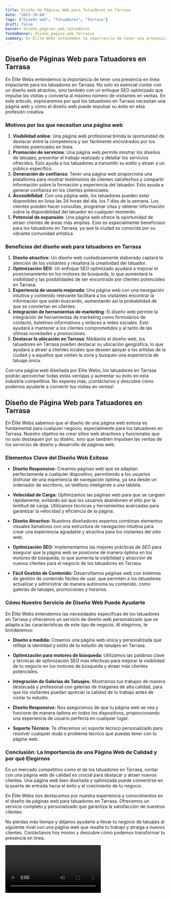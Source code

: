 ```yaml
---
title: Diseño de Páginas Web para Tatuadores en Tarrasa
date: "2023-10-04"
tags: ["Diseño web", "Tatuadores", "Tarrasa"]
draft: false
banner: diseño_paginas_web_tatuadores
fondoBanner: diseño_pagina_web_terrassa
summary: En Élite Webs entendemos la importancia de tener una presencia en línea impactante para los tatuadores en Tarrasa. No solo es esencial contar con un diseño web atractivo, sino también con un enfoque SEO optimizado que impulse las visitas y convierta al máximo número de visitantes en ventas. En este artículo, exploraremos por qué los tatuadores en Tarrasa necesitan una página web y cómo el diseño web puede impulsar su éxito en esta profesión creativa.
---
```



## Diseño de Páginas Web para Tatuadores en Tarrasa

En Élite Webs entendemos la importancia de tener una presencia en línea impactante para los tatuadores en Tarrasa. No solo es esencial contar con un diseño web atractivo, sino también con un enfoque SEO optimizado que impulse las visitas y convierta al máximo número de visitantes en ventas. En este artículo, exploraremos por qué los tatuadores en Tarrasa necesitan una página web y cómo el diseño web puede impulsar su éxito en esta profesión creativa.

### Motivos por los que necesitan una página web

1. **Visibilidad online**: Una página web profesional brinda la oportunidad de destacar entre la competencia y ser fácilmente encontrados por los clientes potenciales en línea.
2. **Promoción de servicios**: Una página web permite mostrar los diseños de tatuajes, presentar el trabajo realizado y detallar los servicios ofrecidos. Esto ayuda a los tatuadores a transmitir su estilo y atraer a un público específico.
3. **Generación de confianza**: Tener una página web proporciona una plataforma para mostrar testimonios de clientes satisfechos y compartir información sobre la formación y experiencia del tatuador. Esto ayuda a generar confianza en los clientes potenciales.
4. **Accesibilidad**: Con una página web, los tatuadores pueden estar disponibles en línea las 24 horas del día, los 7 días de la semana. Los clientes pueden hacer consultas, programar citas y obtener información sobre la disponibilidad del tatuador en cualquier momento.
5. **Potencial de expansión**: Una página web ofrece la oportunidad de atraer clientes de áreas más amplias. Esto es especialmente beneficioso para los tatuadores en Tarrasa, ya que la ciudad es conocida por su vibrante comunidad artística.

### Beneficios del diseño web para tatuadores en Tarrasa

1. **Diseño atractivo**: Un diseño web cuidadosamente elaborado captará la atención de los visitantes y resaltará la creatividad del tatuador.
2. **Optimización SEO**: Un enfoque SEO optimizado ayudará a mejorar el posicionamiento en los motores de búsqueda, lo que aumentará la visibilidad y las posibilidades de ser encontrado por clientes potenciales en Tarrasa.
3. **Experiencia de usuario mejorada**: Una página web con una navegación intuitiva y contenido relevante facilitará a los visitantes encontrar la información que están buscando, aumentando así la probabilidad de que se conviertan en clientes.
4. **Integración de herramientas de marketing**: El diseño web permite la integración de herramientas de marketing como formularios de contacto, boletines informativos y enlaces a redes sociales. Esto ayudará a mantener a los clientes comprometidos y al tanto de las últimas novedades y promociones.
5. **Destacar la ubicación en Tarrasa**: Mediante el diseño web, los tatuadores en Tarrasa pueden destacar su ubicación geográfica, lo que ayudará a atraer a clientes locales que deseen apoyar a los artistas de la ciudad y a aquellos que visiten la zona y busquen una experiencia de tatuaje única.

Con una página web diseñada por Élite Webs, los tatuadores en Tarrasa podrán aprovechar todas estas ventajas y aumentar su éxito en esta industria competitiva. No esperes más, ¡contáctanos y descubre cómo podemos ayudarte a convertir tus visitas en ventas!

<GifSeo />

<Cta />

## Diseño de Página Web para Tatuadores en Tarrasa

En Élite Webs sabemos que el diseño de una página web exitosa es fundamental para cualquier negocio, especialmente para los tatuadores en Tarrasa. Nuestro objetivo es crear sitios web atractivos y funcionales que no solo destaquen por su diseño, sino que también impulsen las ventas de los servicios de diseño y desarrollo de páginas web.

### Elementos Clave del Diseño Web Exitoso

- **Diseño Responsivo:** Creamos páginas web que se adaptan perfectamente a cualquier dispositivo, permitiendo a los usuarios disfrutar de una experiencia de navegación óptima, ya sea desde un ordenador de escritorio, un teléfono inteligente o una tableta.

- **Velocidad de Carga:** Optimizamos las páginas web para que se carguen rápidamente, evitando así que los usuarios abandonen el sitio por la lentitud de carga. Utilizamos técnicas y herramientas avanzadas para garantizar la velocidad y eficiencia de la página.

- **Diseño Atractivo:** Nuestros diseñadores expertos combinan elementos visuales llamativos con una estructura de navegación intuitiva para crear una experiencia agradable y atractiva para los visitantes del sitio web.

- **Optimización SEO:** Implementamos las mejores prácticas de SEO para asegurar que la página web se posicione de manera óptima en los motores de búsqueda, lo que aumenta la visibilidad y atracción de nuevos clientes para el negocio de los tatuadores en Tarrasa.

- **Fácil Gestión de Contenido:** Desarrollamos páginas web con sistemas de gestión de contenido fáciles de usar, que permiten a los tatuadores actualizar y administrar de manera autónoma su contenido, como galerías de tatuajes, promociones y horarios.

### Cómo Nuestro Servicio de Diseño Web Puede Ayudarte

En Élite Webs entendemos las necesidades específicas de los tatuadores en Tarrasa y ofrecemos un servicio de diseño web personalizado que se adapta a las características de este tipo de negocio. Al elegirnos, te brindaremos:

- **Diseño a medida:** Creamos una página web única y personalizada que refleje la identidad y estilo de tu estudio de tatuajes en Tarrasa.

- **Optimización para motores de búsqueda:** Utilizamos las palabras clave y técnicas de optimización SEO más efectivas para mejorar la visibilidad de tu negocio en los motores de búsqueda y atraer más clientes potenciales.

- **Integración de Galerías de Tatuajes:** Mostramos tus trabajos de manera destacada y profesional con galerías de imágenes de alta calidad, para que los visitantes puedan apreciar la calidad de tu trabajo antes de visitar tu estudio.

- **Diseño Responsivo:** Nos aseguramos de que tu página web se vea y funcione de manera óptima en todos los dispositivos, proporcionando una experiencia de usuario perfecta en cualquier lugar.

- **Soporte Técnico:** Te ofrecemos un soporte técnico personalizado para resolver cualquier duda o problema técnico que puedas tener con tu página web.

### Conclusión: La Importancia de una Página Web de Calidad y por qué Elegirnos

En un mercado competitivo como el de los tatuadores en Tarrasa, contar con una página web de calidad es crucial para destacar y atraer nuevos clientes. Una página web bien diseñada y optimizada puede convertirse en la puerta de entrada hacia el éxito y el crecimiento de tu negocio.

En Élite Webs nos destacamos por nuestra experiencia y conocimientos en el diseño de páginas web para tatuadores en Tarrasa. Ofrecemos un servicio completo y personalizado que garantiza la satisfacción de nuestros clientes.

No pierdas más tiempo y déjanos ayudarte a llevar tu negocio de tatuajes al siguiente nivel con una página web que resalte tu trabajo y atraiga a nuevos clientes. Contáctanos hoy mismo y descubre cómo podemos transformar tu presencia en línea.

<Video />

<CtaBot job="Tatuadores" city="Tarrasa" />

<Gmaps query="Tarrasa+españa+maps" />
